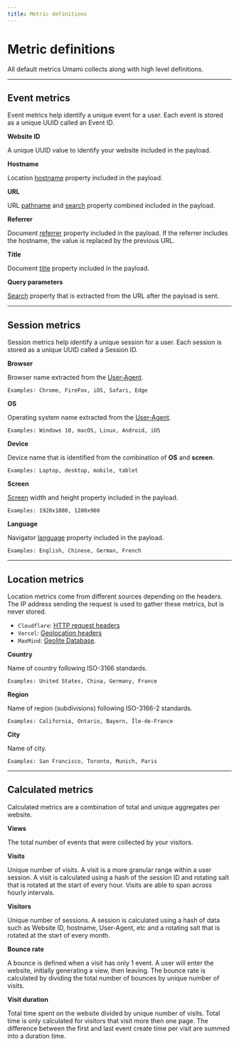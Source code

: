 ```yaml
---
title: Metric definitions
---
```


# Metric definitions

All default metrics Umami collects along with high level definitions.

---

## Event metrics

Event metrics help identify a unique event for a user. Each event is stored as a unique UUID called an Event ID.

**Website ID**

A unique UUID value to identify your website included in the payload.

**Hostname**

Location [hostname](https://developer.mozilla.org/en-US/docs/Web/API/Location/hostname) property included in the payload.

**URL**

URL [pathname](https://developer.mozilla.org/en-US/docs/Web/API/URL/pathname)
and [search](https://developer.mozilla.org/en-US/docs/Web/API/URL/search) property combined included in the payload.

**Referrer**

Document [referrer](https://developer.mozilla.org/en-US/docs/Web/API/Document/referrer) property included in the payload. If the referrer
includes the hostname, the value is replaced by the previous URL.

**Title**

Document [title](https://developer.mozilla.org/en-US/docs/Web/API/Document/title) property included in the payload.

**Query parameters**

[Search](https://developer.mozilla.org/en-US/docs/Web/API/URL/search) property that is extracted from the URL
after the payload is sent.

---

## Session metrics

Session metrics help identify a unique session for a user. Each session is stored as a unique UUID called a Session ID.

**Browser**

Browser name extracted from the [User-Agent](https://developer.mozilla.org/en-US/docs/Web/HTTP/Headers/User-Agent).

`Examples: Chrome, FireFox, iOS, Safari, Edge`

**OS**

Operating system name extracted from the [User-Agent](https://developer.mozilla.org/en-US/docs/Web/HTTP/Headers/User-Agent).

`Examples: Windows 10, macOS, Linux, Android, iOS`

**Device**

Device name that is identified from the combination of **OS** and **screen**.

`Examples: Laptop, desktop, mobile, tablet`

**Screen**

[Screen](https://developer.mozilla.org/en-US/docs/Web/API/Screen) width and height property
included in the payload.

`Examples: 1920x1080, 1280x960`

**Language**

Navigator [language](https://developer.mozilla.org/en-US/docs/Web/API/Navigator/language) property included in the payload.

`Examples: English, Chinese, German, French`

---

## Location metrics

Location metrics come from different sources depending on the headers. The IP address sending the request is used to
gather these metrics, but is never stored.

- `Cloudflare`: [HTTP request headers](https://developers.cloudflare.com/fundamentals/reference/http-request-headers/#docs-content)
- `Vercel`: [Geolocation headers](https://vercel.com/guides/geo-ip-headers-geolocation-vercel-functions)
- `MaxMind`: [Geolite Database](https://dev.maxmind.com/geoip/geolocate-an-ip).

**Country**

Name of country following ISO-3166 standards.

`Examples: United States, China, Germany, France`

**Region**

Name of region (subdivisions) following ISO-3166-2 standards.

`Examples: California, Ontario, Bayern, Île-de-France`

**City**

Name of city.

`Examples: San Francisco, Toronto, Munich, Paris`

---

## Calculated metrics

Calculated metrics are a combination of total and unique aggregates per website.

**Views**

The total number of events that were collected by your visitors.

**Visits**

Unique number of visits. A visit is a more granular range within a user session. A visit is calculated
using a hash of the session ID and rotating salt that is rotated at the start of every hour. Visits are able
to span across hourly intervals.

**Visitors**

Unique number of sessions. A session is calculated using a hash of data such as Website ID,
hostname, User-Agent, etc and a rotating salt that is rotated at the start of every month.

**Bounce rate**

A bounce is defined when a visit has only 1 event. A user will enter the website, initially generating a view, then leaving.
The bounce rate is calculated by dividing the total number of bounces by unique number of visits.

**Visit duration**

Total time spent on the website divided by unique number of visits. Total time is only calculated for visitors that
visit more then one page. The difference between the first and last event create time per visit are summed into a duration time.
